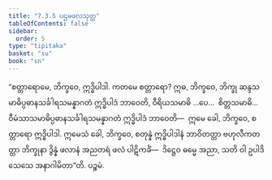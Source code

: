 ```yaml
---
title: "7.3.5 ပဌမဖလသုတ္တ"
tableOfContents: false
sidebar:
  order: 5
type: "tipitaka"
basket: "su"
book: "sn"
---
```



<DynamicBreadcrumb />

<Division number="837" book="sn" e="ch" v="18" p="408">

<Paragraph number="1483" book="sn">
“စတ္တာရောမေ, ဘိက္ခဝေ, ဣဒ္ဓိပါဒါ. ကတမေ စတ္တာရော? ဣဓ, ဘိက္ခဝေ, ဘိက္ခု ဆန္ဒသမာဓိပ္ပဓာနသင်္ခါရသမန္နာဂတံ ဣဒ္ဓိပါဒံ ဘာဝေတိ, ဝီရိယသမာဓိ …ပေ…  စိတ္တသမာဓိ…  ဝီမံသာသမာဓိပ္ပဓာနသင်္ခါရသမန္နာဂတံ ဣဒ္ဓိပါဒံ ဘာဝေတိ—  ဣမေ ခေါ, ဘိက္ခဝေ, စတ္တာရော ဣဒ္ဓိပါဒါ. ဣမေသံ ခေါ, ဘိက္ခဝေ, စတုန္နံ ဣဒ္ဓိပါဒါနံ ဘာဝိတတ္တာ ဗဟုလီကတတ္တာ ဘိက္ခုနာ ဒွိန္နံ ဖလာနံ အညတရံ ဖလံ ပါဋိကင်္ခံ—  ဒိဋ္ဌေဝ ဓမ္မေ အညာ, သတိ ဝါ ဥပါဒိသေသေ အနာဂါမိတာ”တိ.

</Paragraph>
</Division>

<Paragraph number="1484" type="center" book="sn">
ပဉ္စမံ.
</Paragraph>